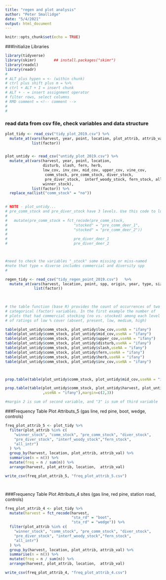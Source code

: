 ```yaml
---
title: "regen and plot analysis"
author: "Peter Smallidge"
date: "5/4/2021"
output: html_document
---
```


```r
knitr::opts_chunk$set(echo = TRUE)
```

###Initialize Libraries
```r

library(tidyverse)
library(skimr)        ## install.packages("skimr")
library(readxl)
library(readr)
#
# ALT plus hypen = <- (within chunk)
# ctrl plus shift plus m = %>% 
# ctrl + ALT + I = insert chunk
# ALT + - = insert assignment operator
# filter rows, select columns
# RMD comment = <!-- comment -->
# 
# 

```


### read data from csv file, check variables and data structure

```r

plot_tidy <- read_csv("tidy_plot_2019.csv") %>% 
  mutate_at(vars(harvest, year, point, location, plot_attrib, attrib_val),
            list(factor))


plot_untidy <- read_csv("untidy_plot_2019.csv") %>% 
  mutate_at(vars(harvest, year, point, location, 
                 disturb, slash, fern, herb, 
                 low_cov, inv_cov, mid_cov, upper_cov, vine_cov,
                  comm_stock, pre_comm_stock, diver_stock,
                  pre_diver_stock,  interf_woody_stock, fern_stock, all_intf,
                 winner_stock),
            list(factor)) %>% 
  replace_na(list("comm_stock" = "no"))

  
# NOTE - plot_untidy...
# pre_comm_stock and pre_diver_stock have 3 levels. Use this code to lump to 2.
# 
#   mutate(pre_comm_stock = fct_recode(pre_comm_stock,
#                              "stocked" = "pre_comm_deer_1",
#                              "stocked" = "pre_comm_deer_2")) 
#                              
#                              pre_diver_deer_1
#                              pre_diver_deer_2



#need to check the variables "_stock" some missing or miss-named
#note that type = diverse includes commercial and diversity spp
#

regen_tidy <- read_csv("tidy_regen_point_2019.csv")   %>% 
  mutate_at(vars(harvest, location, point, spp, origin, year, type, size),
             list(factor))
  
  


```


```r
# the table function (base R) provides the count of occurrences of two 
# categorical (factor) variables. In the first example the number of 
# plots that had commercial stocking (no vs. stocked) among each level
# of ratings of low % cover (absent, present, low, medium, high)

table(plot_untidy$comm_stock, plot_untidy$low_cov,useNA = "ifany")
table(plot_untidy$comm_stock, plot_untidy$mid_cov,useNA = "ifany")
table(plot_untidy$comm_stock, plot_untidy$upper_cov,useNA = "ifany")
table(plot_untidy$comm_stock, plot_untidy$disturb,useNA = "ifany")
table(plot_untidy$comm_stock, plot_untidy$slash,useNA = "ifany")
table(plot_untidy$comm_stock, plot_untidy$fern,useNA = "ifany")
table(plot_untidy$comm_stock, plot_untidy$herb,useNA = "ifany")
table(plot_untidy$comm_stock, plot_untidy$inv_cov,useNA = "ifany")




```

```r

prop.table(table(plot_untidy$comm_stock, plot_untidy$mid_cov,useNA = "ifany"),margin=2)

prop.table(table(plot_untidy$comm_stock, plot_untidy$harvest, plot_untidy$location
                 ,useNA = "ifany"),margin=c(2,3))

#margin 2 is sum of second variable, and "3" is sum of third variable

```



###Frequency Table Plot Attributs_5  (gas line, red pine, boot, wedge, controls)
```r


freq_plot_attrib_5 <- plot_tidy %>% 
  filter(plot_attrib %in% c(
    "winner_stock", "comm_stock", "pre_comm_stock", "diver_stock",
    "pre_diver_stock", "interf_woody_stock","fern_stock", 
    "all_intr")
  ) %>% 
  group_by(harvest, location, plot_attrib, attrib_val) %>% 
  summarise(n = n()) %>% 
  mutate(freq = n / sum(n)) %>% 
  arrange(harvest, plot_attrib, location,  attrib_val)

write_csv(freq_plot_attrib_5, "freq_plot_attrib_5.csv")




```

###Frequency Table Plot Attributs_4 sites (gas line, red pine, station road, controls)
```r


freq_plot_attrib_4 <- plot_tidy %>% 
  mutate(harvest = fct_recode(harvest,
                              "sta_rd" = "boot",
                              "sta_rd" = "wedge")) %>% 
  filter(plot_attrib %in% c(
    "winner_stock", "comm_stock", "pre_comm_stock", "diver_stock",
    "pre_diver_stock", "interf_woody_stock","fern_stock", 
    "all_intr")
  ) %>% 
  group_by(harvest, location, plot_attrib, attrib_val) %>% 
  summarise(n = n()) %>% 
  mutate(freq = n / sum(n)) %>% 
  arrange(harvest, plot_attrib, location,  attrib_val)

write_csv(freq_plot_attrib_4, "freq_plot_attrib_4.csv")




```


